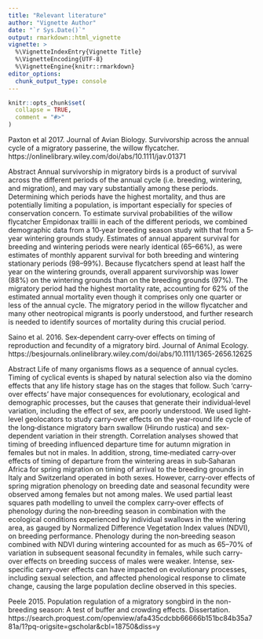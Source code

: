```yaml
---
title: "Relevant literature"
author: "Vignette Author"
date: "`r Sys.Date()`"
output: rmarkdown::html_vignette
vignette: >
  %\VignetteIndexEntry{Vignette Title}
  %\VignetteEncoding{UTF-8}
  %\VignetteEngine{knitr::rmarkdown}
editor_options: 
  chunk_output_type: console
---
```


```r
knitr::opts_chunk$set(
  collapse = TRUE,
  comment = "#>"
)
```



Paxton et al 2017.  Journal of Avian Biology.  Survivorship across the annual cycle of a migratory passerine, the willow flycatcher.
https://onlinelibrary.wiley.com/doi/abs/10.1111/jav.01371

Abstract
Annual survivorship in migratory birds is a product of survival across the different periods of the annual cycle (i.e. breeding, wintering, and migration), and may vary substantially among these periods. Determining which periods have the highest mortality, and thus are potentially limiting a population, is important especially for species of conservation concern. To estimate survival probabilities of the willow flycatcher Empidonax traillii in each of the different periods, we combined demographic data from a 10‐year breeding season study with that from a 5‐year wintering grounds study. Estimates of annual apparent survival for breeding and wintering periods were nearly identical (65–66%), as were estimates of monthly apparent survival for both breeding and wintering stationary periods (98–99%). Because flycatchers spend at least half the year on the wintering grounds, overall apparent survivorship was lower (88%) on the wintering grounds than on the breeding grounds (97%). The migratory period had the highest mortality rate, accounting for 62% of the estimated annual mortality even though it comprises only one quarter or less of the annual cycle. The migratory period in the willow flycatcher and many other neotropical migrants is poorly understood, and further research is needed to identify sources of mortality during this crucial period.


Saino et al.  2016.  Sex‐dependent carry‐over effects on timing of reproduction and fecundity of a migratory bird.  Journal of Animal Ecology. 
https://besjournals.onlinelibrary.wiley.com/doi/abs/10.1111/1365-2656.12625

Abstract
Life of many organisms flows as a sequence of annual cycles. Timing of cyclical events is shaped by natural selection also via the domino effects that any life history stage has on the stages that follow. Such ‘carry‐over effects’ have major consequences for evolutionary, ecological and demographic processes, but the causes that generate their individual‐level variation, including the effect of sex, are poorly understood.
We used light‐level geolocators to study carry‐over effects on the year‐round life cycle of the long‐distance migratory barn swallow (Hirundo rustica) and sex‐dependent variation in their strength.
Correlation analyses showed that timing of breeding influenced departure time for autumn migration in females but not in males. In addition, strong, time‐mediated carry‐over effects of timing of departure from the wintering areas in sub‐Saharan Africa for spring migration on timing of arrival to the breeding grounds in Italy and Switzerland operated in both sexes. However, carry‐over effects of spring migration phenology on breeding date and seasonal fecundity were observed among females but not among males.
We used partial least squares path modelling to unveil the complex carry‐over effects of phenology during the non‐breeding season in combination with the ecological conditions experienced by individual swallows in the wintering area, as gauged by Normalized Difference Vegetation Index values (NDVI), on breeding performance. Phenology during the non‐breeding season combined with NDVI during wintering accounted for as much as 65–70% of variation in subsequent seasonal fecundity in females, while such carry‐over effects on breeding success of males were weaker.
Intense, sex‐specific carry‐over effects can have impacted on evolutionary processes, including sexual selection, and affected phenological response to climate change, causing the large population decline observed in this species.




Peele 2015.  Population regulation of a migratory songbird in the non-breeding season: A test of buffer and crowding effects.  Dissertation.
https://search.proquest.com/openview/afa435cdcbb66666b151bc84b35a781a/1?pq-origsite=gscholar&cbl=18750&diss=y
